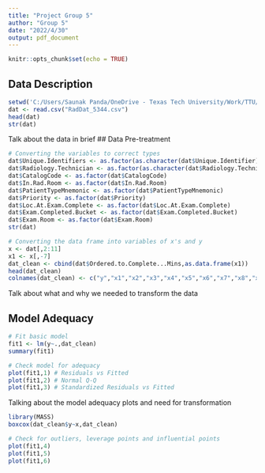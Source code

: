 ---
title: "Project Group 5"
author: "Group 5"
date: "2022/4/30"
output: pdf_document
---
```{r setup, include=FALSE}
knitr::opts_chunk$set(echo = TRUE)
```

## Data Description
```{r data description, echo=TRUE}
setwd('C:/Users/Saunak Panda/OneDrive - Texas Tech University/Work/TTU/Coursework/Spring 2022/Stat Data Analysis')
dat <- read.csv("RadDat_5344.csv")
head(dat)
str(dat)
```
Talk about the data in brief
## Data Pre-treatment
```{r data conversion, echo=TRUE}
# Converting the variables to correct types
dat$Unique.Identifiers <- as.factor(as.character(dat$Unique.Identifier))
dat$Radiology.Technician <- as.factor(as.character(dat$Radiology.Technician))
dat$CatalogCode <- as.factor(dat$CatalogCode)
dat$In.Rad.Room <- as.factor(dat$In.Rad.Room)
dat$PatientTypeMnemonic <- as.factor(dat$PatientTypeMnemonic)
dat$Priority <- as.factor(dat$Priority)
dat$Loc.At.Exam.Complete <- as.factor(dat$Loc.At.Exam.Complete)
dat$Exam.Completed.Bucket <- as.factor(dat$Exam.Completed.Bucket)
dat$Exam.Room <- as.factor(dat$Exam.Room)
str(dat)

# Converting the data frame into variables of x's and y
x <- dat[,2:11]
x1 <- x[,-7]
dat_clean <- cbind(dat$Ordered.to.Complete...Mins,as.data.frame(x1))
head(dat_clean)
colnames(dat_clean) <- c("y","x1","x2","x3","x4","x5","x6","x7","x8","x9")
```
Talk about what and why we needed to transform the data

## Model Adequacy

```{r adequacy , echo=TRUE}
# Fit basic model
fit1 <- lm(y~.,dat_clean)
summary(fit1)

# Check model for adequacy
plot(fit1,1) # Residuals vs Fitted
plot(fit1,2) # Normal Q-Q
plot(fit1,3) # Standardized Residuals vs Fitted
```
Talking about the model adequacy plots and need for transformation

```{r transform, echo=TRUE}
library(MASS)
boxcox(dat_clean$y~x,dat_clean)
```


```{r outliers, echo=TRUE}
# Check for outliers, leverage points and influential points
plot(fit1,4)
plot(fit1,5)
plot(fit1,6)
```

